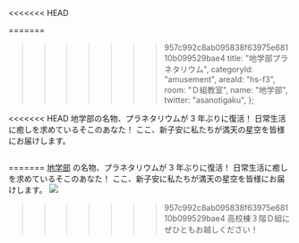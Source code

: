 <<<<<<< HEAD

=======
>>>>>>> 957c992c8ab095838f63975e68110b099529bae4
  title: "地学部プラネタリウム",
  categoryId: "amusement",
  areaId: "hs-f3",
  room: "Ｄ組教室",
  name: "地学部",
  twitter: "asanotigaku",
};

<<<<<<< HEAD
地学部の名物、プラネタリウムが 3 年ぶりに復活！
日常生活に癒しを求めているそこのあなた！
ここ、新子安に私たちが満天の星空を皆様にお届けします。

<Image src="a-esc-p/winter-triangle.jpeg" alt="" layout="fill" />

=======
[地学部](/orgs/a-esc) の名物、プラネタリウムが 3 年ぶりに復活！
日常生活に癒しを求めているそこのあなた！
ここ、新子安に私たちが満天の星空を皆様にお届けします。
![](a-esc-p/winter-triangle.jpeg)
>>>>>>> 957c992c8ab095838f63975e68110b099529bae4
高校棟３階Ｄ組にぜひともお越しください！
